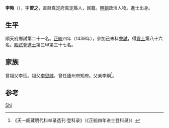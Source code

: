 {{Otheruses|other=名为李時的其他人物|李時}}
{{Otheruses|other=名为李习之的其他人物|李习之}}

'''李時'''（{{bd|1406年||？}}），字'''習之'''，直隸真定府真定縣人，民籍。[[明朝|明朝]]政治人物。進士出身。

== 生平 ==
順天府鄉試第二十一名。[[正统_(年号)|正統]]四年（1439年），參加己未科[[會試|會試]]，得[[貢士|貢士]]第八十六名。[[殿試|殿試]]登[[進士|進士]]第三甲第三十七名。

== 家族 ==
曾祖父李珏。祖父[[李思誠|李思誠]]，曾任廬州府知府。父亲李綱<ref>《天一阁藏明代科举录选刊·登科录》（《正統四年进士登科录》）</ref>。

== 参考 ==
{{reflist}}

{{正統四年己未科殿試金榜}}

{{Authority control}}

{{DEFAULTSORT:Li李}}
[[Category:李姓|Shi]]


{{明朝人物小作品}}